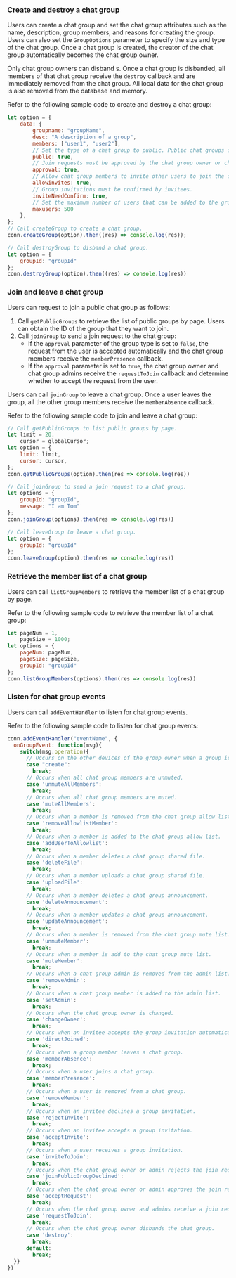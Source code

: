 <PlatformWrapper platform="web">

### Create and destroy a chat group

Users can create a chat group and set the chat group attributes such as the name, description, group members, and reasons for creating the group. Users can also set the `GroupOptions` parameter to specify the size and type of the chat group. Once a chat group is created, the creator of the chat group automatically becomes the chat group owner.

Only chat group owners can disband <Vg k="CHAT_GROUP"/>s. Once a chat group is disbanded, all members of that chat group receive the `destroy` callback and are immediately removed from the chat group. All local data for the chat group is also removed from the database and memory.

Refer to the following sample code to create and destroy a chat group:

```javascript
let option = {
    data: {
        groupname: "groupName",
        desc: "A description of a group",
        members: ["user1", "user2"],
        // Set the type of a chat group to public. Public chat groups can be searched, and users can send join requests.
        public: true,
        // Join requests must be approved by the chat group owner or chat group admins.
        approval: true,
        // Allow chat group members to invite other users to join the chat group.
        allowinvites: true,
        // Group invitations must be confirmed by invitees.
        inviteNeedConfirm: true,
        // Set the maximum number of users that can be added to the group.
        maxusers: 500
    },
};
// Call createGroup to create a chat group.
conn.createGroup(option).then((res) => console.log(res));

// Call destroyGroup to disband a chat group.
let option = {
    groupId: "groupId"
};
conn.destroyGroup(option).then((res) => console.log(res))
```


### Join and leave a chat group

Users can request to join a public chat group as follows:

1. Call `getPublicGroups` to retrieve the list of public groups by page. Users can obtain the ID of the group that they want to join.
2. Call `joinGroup` to send a join request to the chat group:
    - If the `approval` parameter of the group type is set to `false`, the request from the user is accepted automatically and the chat group members receive the `memberPresence` callback.
    - If the `approval` parameter is set to `true`, the chat group owner and chat group admins receive the `requestToJoin` callback and determine whether to accept the request from the user.

Users can call `joinGroup` to leave a chat group. Once a user leaves the group, all the other group members receive the `memberAbsence` callback.

Refer to the following sample code to join and leave a chat group:

```javascript
// Call getPublicGroups to list public groups by page.
let limit = 20,
    cursor = globalCursor;
let option = {
    limit: limit,
    cursor: cursor, 
};
conn.getPublicGroups(option).then(res => console.log(res))

// Call joinGroup to send a join request to a chat group.
let options = {
    groupId: "groupId",
    message: "I am Tom"
};
conn.joinGroup(options).then(res => console.log(res))

// Call leaveGroup to leave a chat group.
let option = {
    groupId: "groupId"
};
conn.leaveGroup(option).then(res => console.log(res))
```


### Retrieve the member list of a chat group

Users can call `listGroupMembers` to retrieve the member list of a chat group by page.

Refer to the following sample code to retrieve the member list of a chat group:

```javascript
let pageNum = 1,
    pageSize = 1000;
let options = {
    pageNum: pageNum,
    pageSize: pageSize,
    groupId: "groupId"
};
conn.listGroupMembers(options).then(res => console.log(res))
```

### Listen for chat group events

Users can call `addEventHandler` to listen for chat group events.

Refer to the following sample code to listen for chat group events:

```javascript
conn.addEventHandler("eventName", {
  onGroupEvent: function(msg){
    switch(msg.operation){
      // Occurs on the other devices of the group owner when a group is created.
      case "create":
        break;
      // Occurs when all chat group members are unmuted.
      case 'unmuteAllMembers':
        break;
      // Occurs when all chat group members are muted.
      case 'muteAllMembers':
        break;
      // Occurs when a member is removed from the chat group allow list.
      case 'removeAllowlistMember':
        break;
      // Occurs when a member is added to the chat group allow list.
      case 'addUserToAllowlist':
        break;
      // Occurs when a member deletes a chat group shared file.
      case 'deleteFile':
        break;
      // Occurs when a member uploads a chat group shared file.
      case 'uploadFile':
        break;
      // Occurs when a member deletes a chat group announcement.
      case 'deleteAnnouncement':
        break;
      // Occurs when a member updates a chat group announcement.
      case 'updateAnnouncement':
        break;
      // Occurs when a member is removed from the chat group mute list.
      case 'unmuteMember': 
        break;
      // Occurs when a member is add to the chat group mute list.
      case 'muteMember':
        break;
      // Occurs when a chat group admin is removed from the admin list.
      case 'removeAdmin':
        break;
      // Occurs when a chat group member is added to the admin list.
      case 'setAdmin':
        break;
      // Occurs when the chat group owner is changed.
      case 'changeOwner':
        break;
      // Occurs when an invitee accepts the group invitation automatically.
      case 'directJoined':
        break;
      // Occurs when a group member leaves a chat group.
      case 'memberAbsence':
        break;
      // Occurs when a user joins a chat group.
      case 'memberPresence':
        break;
      // Occurs when a user is removed from a chat group.
      case 'removeMember':
        break;
      // Occurs when an invitee declines a group invitation.
      case 'rejectInvite':
        break;
      // Occurs when an invitee accepts a group invitation.
      case 'acceptInvite':
        break;
      // Occurs when a user receives a group invitation.
      case 'inviteToJoin':
        break;
      // Occurs when the chat group owner or admin rejects the join request.
      case 'joinPublicGroupDeclined':
        break;
      // Occurs when the chat group owner or admin approves the join request.
      case 'acceptRequest':
        break;
      // Occurs when the chat group owner and admins receive a join request.
      case 'requestToJoin':
        break;
      // Occurs when the chat group owner disbands the chat group.
      case 'destroy':
        break;
      default:
        break;
  }}
})
```

</PlatformWrapper>